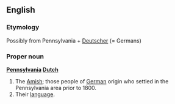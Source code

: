 ==English==
{{wikipedia|mul=Pennsylvania Dutch language}}
===Etymology===
Possibly from Pennsylvania + [[Deutscher]] (= Germans)

===Proper noun===

'''[[Pennsylvania]] [[Dutch]]'''

#The [[Amish]]; those people of [[German]] origin who settled in the Pennsylvania area prior to 1800.
#Their [[language]].